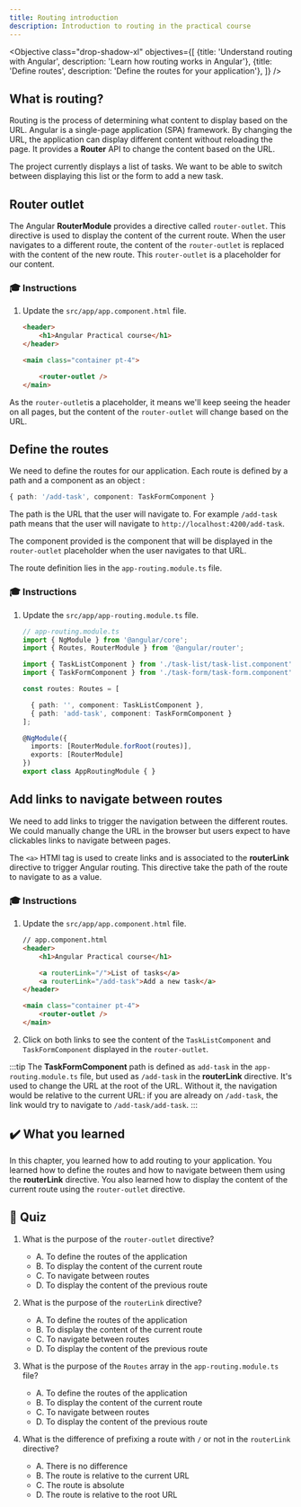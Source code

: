 ```yaml
---
title: Routing introduction
description: Introduction to routing in the practical course
---
```



<Objective class="drop-shadow-xl" objectives={[
{title: 'Understand routing with Angular', description: 'Learn how routing works in Angular'},
{title: 'Define routes', description: 'Define the routes for your application'},
]} />

## What is routing?

Routing is the process of determining what content to display based on the URL.
Angular is a single-page application (SPA) framework. By changing the URL, the application can display different content without reloading the page.
It provides a **Router** API to change the content based on the URL.

The project currently displays a list of tasks.
We want to be able to switch between displaying this list or the form to add a new task.

## Router outlet

The Angular **RouterModule** provides a directive called `router-outlet`. This directive is used to display the content of the current route. When the user navigates to a different route, the content of the `router-outlet` is replaced with the content of the new route.
This `router-outlet` is a placeholder for our content.

### 🎓 Instructions

<Steps>

1. Update the `src/app/app.component.html` file.

    ```html ins={"Add router-outlet as a placeholder for routed content": 6-7}
    <header>
        <h1>Angular Practical course</h1>
    </header>

    <main class="container pt-4">

        <router-outlet />
    </main>
    ```

</Steps>

As the `router-outlet`is a placeholder, it means we'll keep seeing the header on all pages, but the content of the `router-outlet` will change based on the URL.

## Define the routes

We need to define the routes for our application. Each route is defined by a path and a component as an object :

```typescript
{ path: '/add-task', component: TaskFormComponent }
```

The path is the URL that the user will navigate to. For example `/add-task` path means that the user will navigate to `http://localhost:4200/add-task`.

The component provided is the component that will be displayed in the `router-outlet` placeholder when the user navigates to that URL.

The route definition lies in the `app-routing.module.ts` file.

### 🎓 Instructions

<Steps>

1. Update the `src/app/app-routing.module.ts` file.

    ```typescript ins={"Import the components for each route": 4-6} ins={"Define the routes": 9-11}
    // app-routing.module.ts
    import { NgModule } from '@angular/core';
    import { Routes, RouterModule } from '@angular/router';

    import { TaskListComponent } from './task-list/task-list.component';
    import { TaskFormComponent } from './task-form/task-form.component';

    const routes: Routes = [

      { path: '', component: TaskListComponent },
      { path: 'add-task', component: TaskFormComponent }
    ];

    @NgModule({
      imports: [RouterModule.forRoot(routes)],
      exports: [RouterModule]
    })
    export class AppRoutingModule { }
    ```

</Steps>


## Add links to navigate between routes

We need to add links to trigger the navigation between the different routes.
We could manually change the URL in the browser but users expect to have clickables links to navigate between pages.

The `<a>` HTMl tag is used to create links and is associated to the **routerLink** directive to trigger Angular routing. This directive take the path of the route to navigate to as a value.

### 🎓 Instructions

<Steps>

1. Update the `src/app/app.component.html` file.

    ```html ins={"Add links to navigate between routes": 4-6}
    // app.component.html
    <header>
        <h1>Angular Practical course</h1>

        <a routerLink="/">List of tasks</a>
        <a routerLink="/add-task">Add a new task</a>
    </header>

    <main class="container pt-4">
        <router-outlet />
    </main>
    ```


2. Click on both links to see the content of the `TaskListComponent` and `TaskFormComponent` displayed in the `router-outlet`.

</Steps>

:::tip
The **TaskFormComponent** path is defined as `add-task` in the `app-routing.module.ts` file, but used as `/add-task` in the **routerLink** directive.
It's used to change the URL at the root of the URL. Without it, the navigation would be relative to the current URL: if you are already on `/add-task`, the link would try to navigate to `/add-task/add-task`.
:::

## ✔️ What you learned

In this chapter, you learned how to add routing to your application. You learned how to define the routes and how to navigate between them using the **routerLink** directive. You also learned how to display the content of the current route using the `router-outlet` directive.

## 🚦 Quiz

1. What is the purpose of the `router-outlet` directive?
    - A. To define the routes of the application
    - B. To display the content of the current route
    - C. To navigate between routes
    - D. To display the content of the previous route

2. What is the purpose of the `routerLink` directive?
    - A. To define the routes of the application
    - B. To display the content of the current route
    - C. To navigate between routes
    - D. To display the content of the previous route

3. What is the purpose of the `Routes` array in the `app-routing.module.ts` file?

    - A. To define the routes of the application
    - B. To display the content of the current route
    - C. To navigate between routes
    - D. To display the content of the previous route

4. What is the difference of prefixing a route with `/` or not in the `routerLink` directive?

    - A. There is no difference
    - B. The route is relative to the current URL
    - C. The route is absolute
    - D. The route is relative to the root URL

